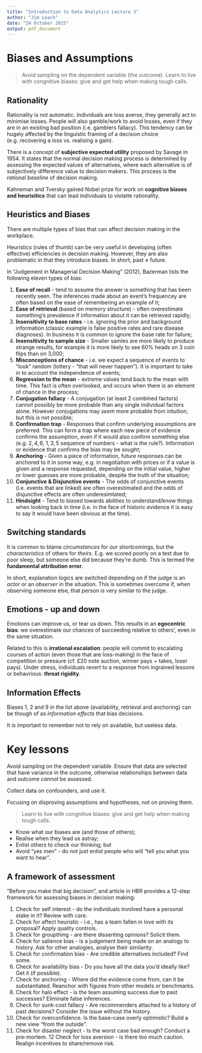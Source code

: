 ```yaml
---
title: "Introduction to Data Analytics Lecture 3"
author: "Jim Leach"
date: "24 October 2015"
output: pdf_document
---
```


# Biases and Assumptions

> Avoid sampling on the dependent variable (the outcome). Learn to live with congnitive biases: give and get help when making tough calls.

## Rationality

Rationality is not automatic. Individuals are loss averse, they generally act to minimise losses. People will also gamble/work to avoid losses, even if they are in an existing bad position (i.e. gamblers fallacy). This tendency can be hugely affected by the linguistic framing of a decision choice (e.g. recovering a loss vs. realising a gain).

There is a concept of __subjective expected utility__ proposed by Savage in 1954. It states that the normal decision making process is determined by assessing the expected values of alternatives, where each alternative is of subjectively difference value to decision makers. This process is the _rational baseline_ of decision making.

Kahneman and Tversky gained Nobel prize for work on __cognitive biases and heurisitics__ that can lead individuals to violatte rationality.

## Heuristics and Biases

There are multiple types of bias that can affect decision making in the workplace.

Heuristics (rules of thumb) can be very useful in developing (often effective) efficiencies in decision making. However, they are also problematic in that they introduce biases. In short, past $\neq$ future.

In "Judgement in Managerial Decision Making" (2012), Bazerman lists the following eleven types of bias:

1. __Ease of recall__ - tend to assume the answer is something that has been recently seen. The inferences made about an event's frequencey are often based on the ease of remembering an example of it;
2. __Ease of retrieval__ (based on memory structure) - often overestimate something's prevalence if information about it can be retrieved rapidly;
3. __Insensitivity to base rates__ - i.e. ignoring the prior and background information (classic example is false positive rates and rare disease diagnoses). In business it is common to ignore the base rate for failure;
4. __Insensitivity to sample size__ - Smaller samles are more likely to produce strange results, for example it is more likely to see 60% heads on 3 coin flips than on 3,000;
4. __Misconceptions of chance__ - i.e. we expect a sequence of events to "look" random (lottery - "that will never happen"). It is important to take in to account the independence of events;
6. __Regression to the mean__ - extreme values tend back to the mean with time. This fact is often overlooked, and occurs when there is an element of chance in the process;
7. __Conjugation fallacy__ - A conjugation (at least 2 combined factors) cannot possibly be more probable than any single individual factors alone. However conjugations may _seem_ more probable from intuition, but this is not possible;
8. __Confirmation trap__ - Responses that confirm underlying assumptions are preferred. This can form a trap where each new piece of evidence confirms the assumption, even if it would also confirm something else (e.g. $2, 4, 6$, $1, 3, 5$ sequence of numbers - what is the rule?). Information or evidence that confirms the bias may be _sought_;
9. __Anchoring__ - Given a piece of information, future responses can be anchored to it in some way, e.g. in negotiation with prices or if a value is given and a response requested, depending on the initial value, higher or lower guesses are more probable, despite the truth of the situation;
10. __Conjunctive & Disjunctive events__ - The odds of conjunctive events (i.e. events that are linked) are often overestimated and the odds of disjunctive effects are often underesimtated;
11. __Hindsight__ - Tend to biased towards abilities to understand/know things when looking back in time (i.e. in the face of historic evidence it is easy to say it would have been obvious at the time).

## Switching standards

It is common to blame _circumstances_ for _our_ shortcomings, but the _characteristics_ of others for _theirs_. E.g. we scored poorly on a test due to poor sleep, but someone else did because they're dumb. This is termed the __fundamental attribution error__.

In short, explanation logics are switched depending on if the judge is an _actor_ or an _observer_ in the situation. This is sometimes overcome if, when observing someone else, that person is very similar to the judge. 

## Emotions - up and down

Emotions can improve us, or tear us down. This results in an __egocentric bias__: we overestimate our chances of succeeding relative to others', even in the same situation. 

Related to this is __irrational escalation__: people will commit to escalating courses of action (even those that are loss-making) in the face of competition or pressure (cf. £20 note auction, winner pays + takes, loser pays). Under stress, individuals revert to a response from ingrained lessons or behavrious: __threat rigidity__.

## Information Effects

Biases 1, 2 and 9 in the list above (availability, retrieval and anchoring) can be though of as _information effects_ that bias decisions. 

It is important to remember not to rely on available, but useless data. 

# Key lessons

Avoid sampling on the dependent variable. Ensure that data are selected that have variance in the outcome, otherwise relationships between data and outcome _cannot_ be assessed. 

Collect data on confounders, and use it. 

Focusing on disproving assumptions and hypotheses, not on proving them.

> Learn to live with congnitive biases: give and get help when making tough calls.

* Know what our biases are (and those of others);
* Realise when they lead us astray;
* Enlist others to check our thinking; but
* Avoid "yes men" - do not just enlist people who will "tell you what you want to hear".

## A framework of assessment

"Before you make that big decision", and article in HBR provides a 12-step framework for assessing biases in decision making:

1. Check for self interest - do the individuals involved have a personal stake in it? Review with care.
2. Check for affect heuristic - i.e., has a team fallen in love with its proposal? Apply quality controls.
3. Check for groupthing - are there dissenting opinions? Solicit them.
4. Check for salience bias - is a judgement being made on an analogy to history. Ask for other analogies, analyse their similarity.
5. Check for confirmation bias - Are credible alternatives included? Find some.
6. Check for availability bias - Do you have all the data you'd ideally like? Get it (if possible).
7. Check for anchoring - Where did the evidence come from, can it be substantiated. Reanchor with figures from other models or benchmarks.
8. Check for halo effect - is the team assuming success due to past successes? Eliminate false inferences.
9. Check for sunk-cost fallacy - Are recommenders attached to a history of past decisions? Consider the issue without the history.
10. Check for overconfidence. Is the base-case overly optimistic? Build a new view "from the outside".
11. Check for disaster neglect - Is the worst case bad enough? Conduct a pre-mortem.
12 Check for loss aversion - is there too much caution. Realign incentives to share/remove risk.






